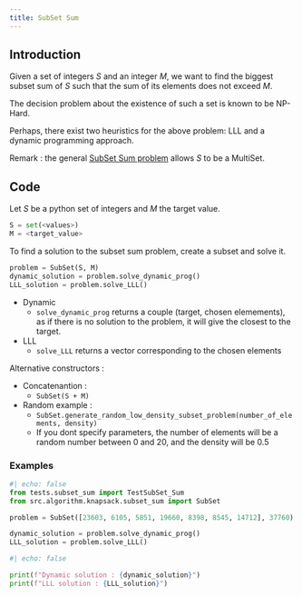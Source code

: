 ```yaml
---
title: SubSet Sum
---
```


## Introduction

Given a set of integers $S$ and an integer $M$, we want to find the biggest subset sum of $S$ such that the sum of its elements does not exceed $M$. 

The decision problem about the existence of such a set is known to be NP-Hard.

Perhaps, there exist two heuristics for the above problem: LLL and a dynamic programming approach.

Remark : the general [SubSet Sum problem](https://en.wikipedia.org/wiki/Subset_sum_problem) allows $S$ to be a MultiSet.

## Code

Let $S$ be a python set of integers and $M$  the target value.
```python
S = set(<values>)
M = <target_value>
```

To find a solution to the subset sum problem, create a subset and solve it.

```python
problem = SubSet(S, M)
dynamic_solution = problem.solve_dynamic_prog()
LLL_solution = problem.solve_LLL()
```

* Dynamic
    * `solve_dynamic_prog` returns a couple (target, chosen elemements), as if there is no solution to the problem, it will give the closest to the target.\
* LLL
    * `solve_LLL` returns a vector corresponding to the chosen elements

Alternative constructors :

* Concatenantion : 
    * `SubSet(S + M)`
* Random example : 
    * `SubSet.generate_random_low_density_subset_problem(number_of_elements, density)`
    * If you dont specify parameters, the number of elements will be a random number between 0 and 20, and the density will be 0.5

### Examples

```python
#| echo: false
from tests.subset_sum import TestSubSet_Sum
from src.algorithm.knapsack.subset_sum import SubSet
```
```python
problem = SubSet([23603, 6105, 5851, 19660, 8398, 8545, 14712], 37760)

dynamic_solution = problem.solve_dynamic_prog()
LLL_solution = problem.solve_LLL()
```
```python
#| echo: false

print(f"Dynamic solution : {dynamic_solution}")
print(f"LLL solution : {LLL_solution}")
```

